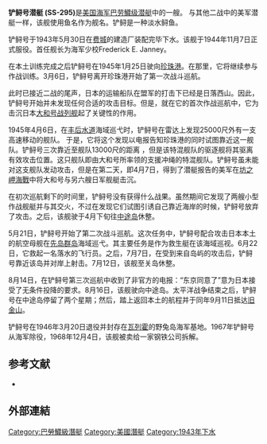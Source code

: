 {{noteTA
|1=zh-hans:柴电动力; zh-hant:柴電動力;
}}

{{軍艦模板
|圖片= [[Image:USS_Hackleback;0829502.jpg|300px]]
|照片說明= 铲鲟号 (舷号295)
|名稱= 
|艦種= [[潜艇|潜艇]]
|艦名=铲鲟
|艦級= 巴劳鱵级潜艇
|擁有國={{USA}}
|代號=
|前型=
|次型=
|同型=
|數量= 
|製造=
|下訂=
|造價=  
|動工= 1942年8月15日<ref name="FriedmanSubs1-dates">{{cite book
  | last = Friedman
  | first = Norman
  | authorlink =
  | title = U.S. Submarines Through 1945: An Illustrated Design History
  | publisher = United States Naval Institute
  | year = 1995
  | location = Annapolis, Maryland
  | pages = [https://archive.org/details/ussubmarinesthro00frie/page/n285 285]–304
  | url =https://archive.org/details/ussubmarinesthro00frie
  | doi =
  | isbn = 1-55750-263-3 }}</ref> 
|下水=
|服役= 1944年11月7日
|退役= 1946年3月20日
|結局= 1968年12月4日 变卖拆解
|除籍= 
|狀態=
|綽號=
|榮譽=
|排水= 
|正常= 
|满载= 
|長度= 311英尺8吋 (95米)<ref name="Register">{{cite book
  | last = Bauer
  | first = K. Jack
  | authorlink =
  |author2=Roberts, Stephen S.
   | title = Register of Ships of the U.S. Navy, 1775-1990: Major Combatants
  | publisher = Greenwood Press
  | year = 1991
  | location = Westport, Connecticut
  | pages = 275–280
  | url =
  | doi =
  | isbn = 0-313-26202-0 }}</ref>
|闊度= 
|吃水= 
|飛行= 
|速度= 水上航行 20.25 节(38公里/小时)
       水下航行 8.75 节(16公里/小时) 
|作战距离= 11000海里
|引擎= 
|燃料=
|出力= 
|續航= 
|乘員= 军官10人，海员70～71人
|裝甲= 
|武装= 10个21吋/533mm鱼类发射管 （6个舰首 4个尾部）
       24枚鱼雷
       5吋舰炮一门
       20mm和40mm防空火炮
|射控裝置=
|偵搜設備=
|電戰系統=
|電子設備=
|艦載機= 
|其它=
}}

'''铲鲟号潜艇 (SS-295)'''是[[美国海军|美国海军]][[巴劳鱵级潜艇|巴劳鱵级潜艇]]中的一艘。 与其他二战中的美军潜艇一样，该舰使用鱼名作为舰名。铲鲟是一种淡水鲟鱼。

铲鲟号于1943年5月30日在[[费城|费城]]的建造厂装配完毕下水。该舰于1944年11月7日正式服役。首任舰长为海军少校Frederick E. Janney。 

在本土训练完成之后铲鲟号在1945年1月25日驶向[[珍珠港|珍珠港]]。在那里，它将继续参与作战训练。3月6日，铲鲟号离开珍珠港开始了第一次战斗巡航。

此时已接近二战的尾声，日本的运输船队在盟军的打击下已经是日落西山。因此，铲鲟号开始并未发现任何合适的攻击目标。但是，就在它的首次作战巡航中，它为击沉日本[[大和号战列舰|大和号战列舰]]起了关键性的作用。

1945年4月6日，在[[丰后水道|丰后水道]]海域巡弋时，铲鲟号在雷达上发现25000尺外有一支高速移动的舰队。 于是，它将这个发现以电报告知珍珠港的同时试图靠近这一舰队。铲鲟号三次靠近至舰队13000尺的距离 ，但是该特混舰队的驱逐舰将其驱离有效攻击位置。这只舰队即由大和号所率领的支援冲绳的特混舰队。铲鲟号虽未能对这支舰队发动攻击，但是在第二天，即4月7日，得到了潜艇报告的美军在[[坊之岬海戰|坊之岬海戰]]中将大和号与另六艘日军舰艇击沉。

在初次巡航剩下的时间里，铲鲟号没有获得什么战果。虽然期间它发现了两艘小型作战舰艇并与其交火，不过在发现它们试图引诱自己靠近海岸的时候，铲鲟号放弃了攻击。之后，该舰驶于4月下旬往[[中途岛|中途岛]]休整。

5月21日，铲鲟号开始了第二次战斗巡航。这次任务中，铲鲟号配合攻击日本本土的航空母舰在[[先岛群岛|先岛群岛]]海域巡弋。其主要任务是作为救生艇在该海域巡视。6月22日，它救起一名落水的飞行员。之后，7月7日，在受到来自岛屿的攻击后，铲鲟号靠近该岛并对岸上射击。7月12日，该舰至关岛休整。

8月14日，在铲鲟号第三次巡航中收到了非官方的电报：“东京同意了”意为日本接受了无条件投降的要求。8月16日，该舰驶向中途岛。太平洋战争结束之后，铲鲟号在中途岛停留了两个星期；然后，踏上返回本土的航程并于同年9月11日抵达[[旧金山|旧金山]]。

铲鲟号在1946年3月20日退役并封存在[[瓦列霍_(加利福尼亚州)|瓦列霍]]的野兔岛海军基地。1967年铲鲟号从海军除役，1968年12月4日，该舰被卖给一家钢铁公司拆解。

== 参考文献 ==
{{reflist|2}}
{{refbegin}}
*{{DANFS|http://www.history.navy.mil/danfs/h1/hackleback.htm|http://hazegray.org/danfs/submar/ss295.txt}}
{{refend}}

== 外部連結 ==

{{巴勞鱵級潛艇|state=collapsed}}

{{coord|32|38|N|132|22|E|source:kolossus-jawiki|display=title}}

{{DEFAULTSORT:Hackleback (SS-295)}}
[[Category:巴勞鱵級潛艇|Category:巴勞鱵級潛艇]]
[[Category:美國潛艇|Category:美國潛艇]]
[[Category:1943年下水|Category:1943年下水]]